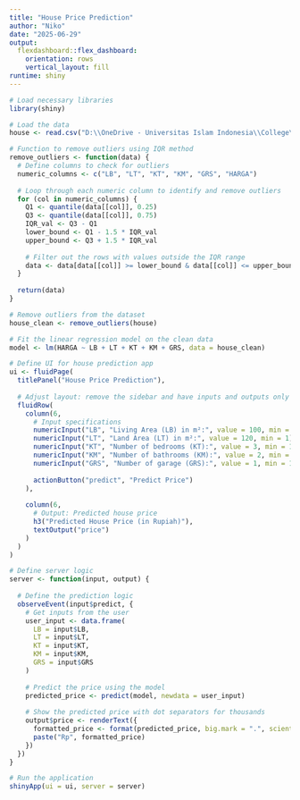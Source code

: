 ---
title: "House Price Prediction"
author: "Niko"
date: "2025-06-29"
output: 
  flexdashboard::flex_dashboard:
    orientation: rows
    vertical_layout: fill
runtime: shiny
---




```{r}
# Load necessary libraries
library(shiny)

# Load the data
house <- read.csv("D:\\OneDrive - Universitas Islam Indonesia\\College\\Statistics\\Statistical Computing\\rumah.csv", sep=";", header = TRUE)

# Function to remove outliers using IQR method
remove_outliers <- function(data) {
  # Define columns to check for outliers
  numeric_columns <- c("LB", "LT", "KT", "KM", "GRS", "HARGA")
  
  # Loop through each numeric column to identify and remove outliers
  for (col in numeric_columns) {
    Q1 <- quantile(data[[col]], 0.25)
    Q3 <- quantile(data[[col]], 0.75)
    IQR_val <- Q3 - Q1
    lower_bound <- Q1 - 1.5 * IQR_val
    upper_bound <- Q3 + 1.5 * IQR_val
    
    # Filter out the rows with values outside the IQR range
    data <- data[data[[col]] >= lower_bound & data[[col]] <= upper_bound, ]
  }
  
  return(data)
}

# Remove outliers from the dataset
house_clean <- remove_outliers(house)

# Fit the linear regression model on the clean data
model <- lm(HARGA ~ LB + LT + KT + KM + GRS, data = house_clean)

# Define UI for house prediction app
ui <- fluidPage(
  titlePanel("House Price Prediction"),
  
  # Adjust layout: remove the sidebar and have inputs and outputs only
  fluidRow(
    column(6,
      # Input specifications
      numericInput("LB", "Living Area (LB) in m²:", value = 100, min = 1),
      numericInput("LT", "Land Area (LT) in m²:", value = 120, min = 1),
      numericInput("KT", "Number of bedrooms (KT):", value = 3, min = 1),
      numericInput("KM", "Number of bathrooms (KM):", value = 2, min = 0),
      numericInput("GRS", "Number of garage (GRS):", value = 1, min = 1),
      
      actionButton("predict", "Predict Price")
    ),
    
    column(6,
      # Output: Predicted house price
      h3("Predicted House Price (in Rupiah)"),
      textOutput("price")
    )
  )
)

# Define server logic
server <- function(input, output) {
  
  # Define the prediction logic
  observeEvent(input$predict, {
    # Get inputs from the user
    user_input <- data.frame(
      LB = input$LB,
      LT = input$LT,
      KT = input$KT,
      KM = input$KM,
      GRS = input$GRS
    )
    
    # Predict the price using the model
    predicted_price <- predict(model, newdata = user_input)
    
    # Show the predicted price with dot separators for thousands
    output$price <- renderText({
      formatted_price <- format(predicted_price, big.mark = ".", scientific = FALSE)
      paste("Rp", formatted_price)
    })
  })
}

# Run the application
shinyApp(ui = ui, server = server)
```